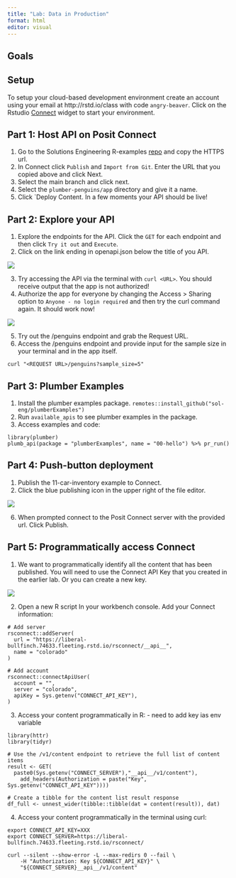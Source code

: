 ```yaml
---
title: "Lab: Data in Production"
format: html
editor: visual
---
```


## Goals

## Setup

To setup your cloud-based development environment create an account using your email at http://rstd.io/class with code `angry-beaver`. Click on the Rstudio [Connect](https://docs.posit.co/connect/user/) widget to start your environment.

## Part 1: Host API on Posit Connect

1.  Go to the Solutions Engineering R-examples [repo](https://github.com/sol-eng/r-examples) and copy the HTTPS url.
2.  In Connect click `Publish` and `Import from Git`. Enter the URL that you copied above and click Next.
3.  Select the main branch and click next.
4.  Select the `plumber-penguins/app` directory and give it a name.
5.  Click \`Deploy Content. In a few moments your API should be live!

## Part 2: Explore your API

1.  Explore the endpoints for the API. Click the `GET` for each endpoint and then click `Try it out` and `Execute`.
2.  Click on the link ending in openapi.json below the title of you API.

![](images/Screenshot%202023-09-11%20at%207.22.12%20PM.png)

3.  Try accessing the API via the terminal with `curl <URL>`. You should receive output that the app is not authorized!
4.  Authorize the app for everyone by changing the Access \> Sharing option to `Anyone - no login required` and then try the curl command again. It should work now!

![](images/Screenshot%202023-09-11%20at%207.27.05%20PM.png)

5.  Try out the /penguins endpoint and grab the Request URL.
6.  Access the /penguins endpoint and provide input for the sample size in your terminal and in the app itself.

`curl "<REQUEST URL>/penguins?sample_size=5"`

## Part 3: Plumber Examples

1.  Install the plumber examples package. `remotes::install_github("sol-eng/plumberExamples")`
2.  Run `available_apis` to see plumber examples in the package.
3.  Access examples and code:

```         
library(plumber)
plumb_api(package = "plumberExamples", name = "00-hello") %>% pr_run()
```

## Part 4: Push-button deployment

1.  Publish the 11-car-inventory example to Connect.
2.  Click the blue publishing icon in the upper right of the file editor.

![](images/Screenshot%202023-09-11%20at%207.44.06%20PM.png)

6.  When prompted connect to the Posit Connect server with the provided url. Click Publish.

## Part 5: Programmatically access Connect

1.  We want to programmatically identify all the content that has been published. You will need to use the Connect API Key that you created in the earlier lab. Or you can create a new key.

![](images/Screenshot%202023-09-11%20at%2011.16.59%20AM.png)

2.  Open a new R script In your workbench console. Add your Connect information:

```
# Add server
rsconnect::addServer(
  url = "https://liberal-bullfinch.74633.fleeting.rstd.io/rsconnect/__api__",
  name = "colorado"
)

# Add account
rsconnect::connectApiUser(
  account = "",
  server = "colorado",
  apiKey = Sys.getenv("CONNECT_API_KEY"),
)
```

3.  Access your content programmatically in R: - need to add key ias env variable

```
library(httr)
library(tidyr)

# Use the /v1/content endpoint to retrieve the full list of content items
result <- GET(
  paste0(Sys.getenv("CONNECT_SERVER"),"__api__/v1/content"),
    add_headers(Authorization = paste("Key", Sys.getenv("CONNECT_API_KEY"))))

# Create a tibble for the content list result response
df_full <- unnest_wider(tibble::tibble(dat = content(result)), dat) 
```

4.  Access your content programmatically in the terminal using curl:

```         
export CONNECT_API_KEY=XXX
export CONNECT_SERVER=https://liberal-bullfinch.74633.fleeting.rstd.io/rsconnect/

curl --silent --show-error -L --max-redirs 0 --fail \
    -H "Authorization: Key ${CONNECT_API_KEY}" \
    "${CONNECT_SERVER}__api__/v1/content"
```

